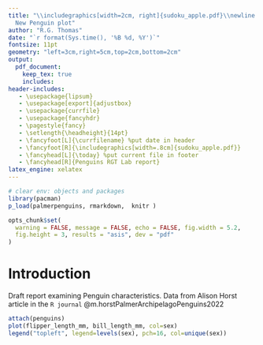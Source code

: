 ```yaml
---
title: "\\includegraphics[width=2cm, right]{sudoku_apple.pdf}\\newline 
  New Penguin plot"
author: "R.G. Thomas"
date: "`r format(Sys.time(), '%B %d, %Y')`"
fontsize: 11pt
geometry: "left=3cm,right=5cm,top=2cm,bottom=2cm"
output:
  pdf_document:
    keep_tex: true 
    includes:
header-includes:
   - \usepackage{lipsum}
   - \usepackage[export]{adjustbox}
   - \usepackage{currfile}
   - \usepackage{fancyhdr}
   - \pagestyle{fancy}
   - \setlength{\headheight}{14pt}
   - \fancyfoot[L]{\currfilename} %put date in header
   - \fancyfoot[R]{\includegraphics[width=.8cm]{sudoku_apple.pdf}}
   - \fancyhead[L]{\today} %put current file in footer
   - \fancyhead[R]{Penguins RGT Lab report}
latex_engine: xelatex
---
```


```r
# clear env: objects and packages
library(pacman)
p_load(palmerpenguins, rmarkdown,  knitr )

opts_chunk$set(
  warning = FALSE, message = FALSE, echo = FALSE, fig.width = 5.2,
  fig.height = 3, results = "asis", dev = "pdf"
)
```

# Introduction

\lipsum[1-5]

Draft report examining Penguin characteristics. Data from Alison Horst article
in the `R journal` 
@m.horstPalmerArchipelagoPenguins2022

```r
attach(penguins)    
plot(flipper_length_mm, bill_length_mm, col=sex)
legend("topleft", legend=levels(sex), pch=16, col=unique(sex))
```

\lipsum[1-5]
\bibliography{penguins.bib}
\bibliographystyle{plain}
\nocite{*}

